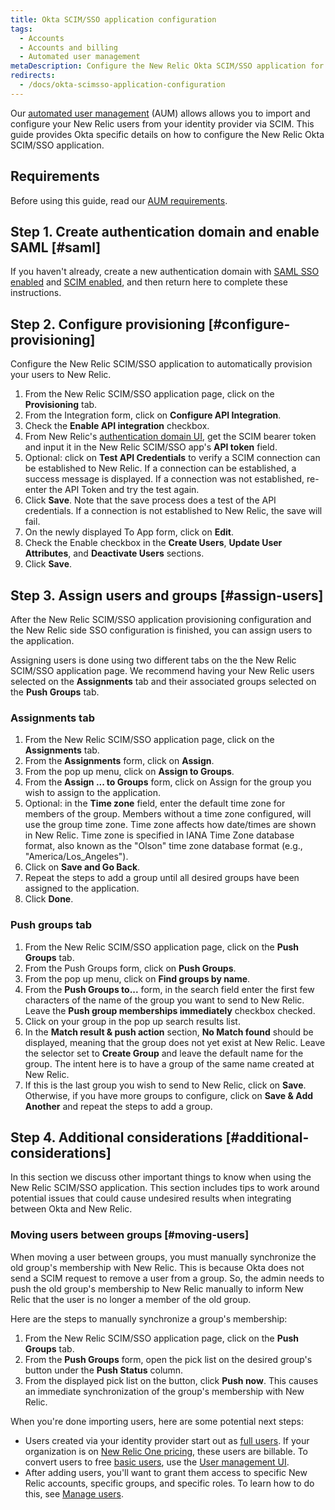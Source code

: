 ```yaml
---
title: Okta SCIM/SSO application configuration
tags:
  - Accounts
  - Accounts and billing
  - Automated user management
metaDescription: Configure the New Relic Okta SCIM/SSO application for your organization.
redirects:
  - /docs/okta-scimsso-application-configuration
---
```


Our [automated user management](/docs/accounts/accounts/automated-user-management/automated-user-provisioning-single-sign) (AUM) allows allows you to import and configure your New Relic users from your identity provider via SCIM. This guide provides Okta specific details on how to configure the New Relic Okta SCIM/SSO application.

## Requirements

Before using this guide, read our [AUM requirements](https://docs.newrelic.com/docs/assign-users-automated-provisioning-allow-single-sign#requirements).

## Step 1. Create authentication domain and enable SAML [#saml]

If you haven't already, create a new authentication domain with [SAML SSO enabled](/docs/accounts/accounts-billing/new-relic-one-user-management/authentication-domains-saml-sso-scim-more/#saml) and [SCIM enabled](/docs/accounts/accounts-billing/new-relic-one-user-management/authentication-domains-saml-sso-scim-more#source-users), and then return here to complete these instructions. 

## Step 2. Configure provisioning [#configure-provisioning]

Configure the New Relic SCIM/SSO application to automatically provision your users to New Relic.

1. From the New Relic SCIM/SSO application page, click on the **Provisioning** tab.
2. From the Integration form, click on **Configure API Integration**.
3. Check the **Enable API integration** checkbox.
4. From New Relic's [authentication domain UI](/docs/accounts/accounts-billing/new-relic-one-user-management/authentication-domains-saml-sso-scim-more), get the SCIM bearer token and input it in the New Relic SCIM/SSO app's **API token** field.
5. Optional: click on **Test API Credentials** to verify a SCIM connection can be established to New Relic. If a connection can be established, a success message is displayed. If a connection was not established, re-enter the API Token and try the test again.
6. Click **Save**. Note that the save process does a test of the API credentials. If a connection is not established to New Relic, the save will fail.
7. On the newly displayed To App form, click on **Edit**.
8. Check the Enable checkbox in the **Create Users**, **Update User Attributes**, and **Deactivate Users** sections.
9. Click **Save**.

## Step 3. Assign users and groups [#assign-users]

After the New Relic SCIM/SSO application provisioning configuration and the New Relic side SSO configuration is finished, you can assign users to the application.

Assigning users is done using two different tabs on the the New Relic SCIM/SSO application page. We recommend having your New Relic users selected on the **Assignments** tab and their associated groups selected on the **Push Groups** tab.

### Assignments tab

1. From the New Relic SCIM/SSO application page, click on the **Assignments** tab.
2. From the **Assignments** form, click on **Assign**.
3. From the pop up menu, click on **Assign to Groups**.
4. From the **Assign ... to Groups** form, click on Assign for the group you wish to assign to the application.
5. Optional: in the **Time zone** field, enter the default time zone for members of the group. Members without a time zone configured, will use the group time zone. Time zone affects how date/times are shown in New Relic. Time zone is specified in IANA Time Zone database format, also known as the "Olson" time zone database format (e.g., "America/Los_Angeles").
6. Click on **Save and Go Back**.
7. Repeat the steps to add a group until all desired groups have been assigned to the application.
8. Click **Done**.

### Push groups tab

1. From the New Relic SCIM/SSO application page, click on the **Push Groups** tab.
2. From the Push Groups form, click on **Push Groups**.
3. From the pop up menu, click on **Find groups by name**.
4. From the **Push Groups to...** form, in the search field enter the first few characters of the name of the group you want to send to New Relic. Leave the **Push group memberships immediately** checkbox checked.
5. Click on your group in the pop up search results list.
6. In the **Match result & push action** section, **No Match found** should be displayed, meaning that the group does not yet exist at New Relic. Leave the selector set to **Create Group** and leave the default name for the group. The intent here is to have a group of the same name created at New Relic.
7. If this is the last group you wish to send to New Relic, click on **Save**. Otherwise, if you have more groups to configure, click on **Save & Add Another** and repeat the steps to add a group.

## Step 4. Additional considerations [#additional-considerations]

In this section we discuss other important things to know when using the New Relic SCIM/SSO application. This section includes tips to work around potential issues that could cause undesired results when integrating between Okta and New Relic.

### Moving users between groups [#moving-users]

When moving a user between groups, you must manually synchronize the old group's membership with New Relic. This is because Okta does not send a SCIM request to remove a user from a group. So, the admin needs to push the old group's membership to New Relic manually to inform New Relic that the user is no longer a member of the old group.

Here are the steps to manually synchronize a group's membership:

1. From the New Relic SCIM/SSO application page, click on the **Push Groups** tab.
2. From the **Push Groups** form, open the pick list on the desired group's button under the **Push Status** column.
3. From the displayed pick list on the button, click **Push now**. This causes an immediate synchronization of the group's membership with New Relic.

When you're done importing users, here are some potential next steps:

* Users created via your identity provider start out as [full users](/docs/accounts/accounts-billing/new-relic-one-user-management/new-relic-one-user-model-understand-user-structure#user-type). If your organization is on [New Relic One pricing](/docs/accounts/accounts-billing/new-relic-one-pricing-billing/new-relic-one-pricing-billing), these users are billable. To convert users to free [basic users](/docs/accounts/accounts-billing/new-relic-one-user-management/new-relic-one-user-model-understand-user-structure#user-type), use the [User management UI](/docs/accounts/accounts-billing/new-relic-one-user-management/add-manage-users-groups-roles#add-users).
* After adding users, you'll want to grant them access to specific New Relic accounts, specific groups, and specific roles. To learn how to do this, see [Manage users](/docs/accounts/accounts-billing/new-relic-one-user-management/add-manage-users-groups-roles#understand-concepts).
